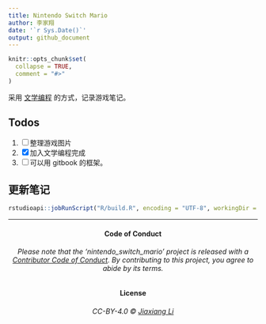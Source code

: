 ```yaml
---
title: Nintendo Switch Mario
author: 李家翔
date: '`r Sys.Date()`'
output: github_document
---
```


<!-- README.md is generated from README.Rmd. Please edit that file -->

```r
knitr::opts_chunk$set(
  collapse = TRUE,
  comment = "#>"
)
```

采用
    [文学编程](https://jiaxiangbu.github.io/learn_rmd/literate-prog.html)
的方式，记录游戏笔记。

## Todos

1. [ ] 整理游戏图片
1. [x] 加入文学编程完成
1. [ ] 可以用 gitbook 的框架。

## 更新笔记

```r
rstudioapi::jobRunScript("R/build.R", encoding = "UTF-8", workingDir = ".")
```

***

<h4 align="center">**Code of Conduct**</h4>

<h6 align="center">Please note that the 'nintendo_switch_mario' project is released with a
[Contributor Code of Conduct](CODE_OF_CONDUCT.md).
By contributing to this project, you agree to abide by its terms.</h6>

<h4 align="center">**License**</h4>

<h6 align="center">CC-BY-4.0 &copy; [Jiaxiang Li](LICENSE.md)</h6>

